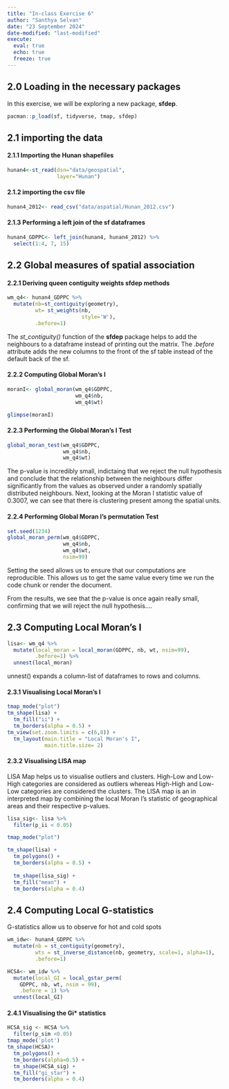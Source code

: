 ```yaml
---
title: "In-class Exercise 6"
author: "Santhya Selvan"
date: "23 September 2024"
date-modified: "last-modified"
execute: 
  eval: true
  echo: true
  freeze: true
---
```


## 2.0 Loading in the necessary packages

In this exercise, we will be exploring a new package, **sfdep**.

```r
pacman::p_load(sf, tidyverse, tmap, sfdep)
```

## 2.1 importing the data

#### 2.1.1 Importing the Hunan shapefiles

```r
hunan4<-st_read(dsn="data/geospatial", 
                layer="Hunan")

```

#### 2.1.2 importing the csv file

```r
hunan4_2012<- read_csv("data/aspatial/Hunan_2012.csv")
```

#### 2.1.3 Performing a left join of the sf dataframes

```r
hunan4_GDPPC<- left_join(hunan4, hunan4_2012) %>% 
  select(1:4, 7, 15)
```

## 2.2 Global measures of spatial association

#### 2.2.1 Deriving queen contiguity weights sfdep methods

```r
wm_q4<- hunan4_GDPPC %>% 
  mutate(nb=st_contiguity(geometry),
         wt= st_weights(nb, 
                        style='W'),
         .before=1)
```

The *st_contiguity()* function of the **sfdep** package helps to add the neighbours to a dataframe instead of printing out the matrix. The *.before* attribute adds the new columns to the front of the sf table instead of the default back of the sf.

#### 2.2.2 Computing Global Moran's I

```r
moranI<- global_moran(wm_q4$GDPPC,
                      wm_q4$nb,
                      wm_q4$wt)

glimpse(moranI)
```

#### 2.2.3 Performing the Global Moran's I Test

```r
global_moran_test(wm_q4$GDPPC,
                  wm_q4$nb,
                  wm_q4$wt)
```

The p-value is incredibly small, indictaing that we reject the null hypothesis and conclude that the relationship between the neighbours differ significantly from the values as observed under a randomly spatially distributed neighbours. Next, looking at the Moran I statistic value of 0.3007, we can see that there is clustering present among the spatial units.

#### 2.2.4 Performing Global Moran I's permutation Test

```r
set.seed(1234)
global_moran_perm(wm_q4$GDPPC,
                  wm_q4$nb,
                  wm_q4$wt,
                  nsim=99)
```

Setting the seed allows us to ensure that our computations are reproducible. This allows us to get the same value every time we run the code chunk or render the document.

From the results, we see that the p-value is once again really small, confirming that we will reject the null hypothesis....

## 2.3 Computing Local Moran's I

```r
lisa<- wm_q4 %>% 
  mutate(local_moran = local_moran(GDPPC, nb, wt, nsim=99),
         .before=1) %>% 
  unnest(local_moran)

```

unnest() expands a column-list of dataframes to rows and columns.

#### **2.3.1 Visualising Local Moran's I**

```r
tmap_mode("plot")
tm_shape(lisa) + 
  tm_fill("ii") +
  tm_borders(alpha = 0.5) + 
tm_view(set.zoom.limits = c(6,8)) +
  tm_layout(main.title = "Local Moran's I",
            main.title.size= 2)
```

#### 2.3.2 Visualising LISA map

LISA Map helps us to visualise outliers and clusters. High-Low and Low-High categories are considered as outliers whereas High-High and Low-Low categories are considered the clusters. The LISA map is an in interpreted map by combining the local Moran I's statistic of geographical areas and their respective p-values.

```r
lisa_sig<- lisa %>% 
  filter(p_ii < 0.05)

tmap_mode("plot")

tm_shape(lisa) + 
  tm_polygons() +
  tm_borders(alpha = 0.5) +
  
  tm_shape(lisa_sig) +
  tm_fill("mean") +
  tm_borders(alpha = 0.4)
```

## 2.4 Computing Local G-statistics

G-statistics allow us to observe for hot and cold spots

```r
wm_idw<- hunan4_GDPPC %>% 
  mutate(nb = st_contiguity(geometry),
         wts = st_inverse_distance(nb, geometry, scale=1, alpha=1),
         .before=1)
```

```r
HCSA<- wm_idw %>% 
  mutate(local_GI = local_gstar_perm(
    GDPPC, nb, wt, nsim = 99), 
    .before = 1) %>% 
  unnest(local_GI)

```

#### 2.4.1 Visualising the Gi\* statistics

```r
HCSA_sig <- HCSA %>% 
  filter(p_sim <0.05)
tmap_mode('plot')
tm_shape(HCSA)+
  tm_polygons() +
  tm_borders(alpha=0.5) +
  tm_shape(HCSA_sig) +
  tm_fill("gi_star") + 
  tm_borders(alpha = 0.4)
```
